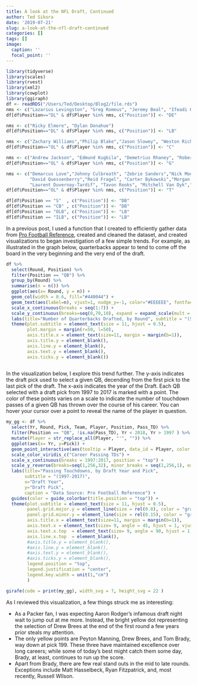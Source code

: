 ```yaml
---
title: A look at the NFL Draft, Continued
author: Ted Sikora
date: '2019-07-21'
slug: a-look-at-the-nfl-draft-continued
categories: []
tags: []
image:
  caption: ''
  focal_point: ''
---
```


```r
library(tidyverse)
library(scales)
library(rvest)
library(xml2)
library(cowplot)
library(ggiraph)
df <- readRDS("/Users/Ted/Desktop/Blog2/file.rds")
nms <- c("Lazarius Levingston", "Greg Romeus", "Jeremy Beal", "Ifeadi Odenigbo")
df[df$Position=="DL" & df$Player %in% nms, c("Position")] <- "DE"

nms <- c("Ricky Elmore", "Dylan Donahue")
df[df$Position=="DL" & df$Player %in% nms, c("Position")] <- "LB"

nms <- c("Zachary Williams","Philip Blake","Jason Slowey", "Weston Richburg", "Matt Paradis")
df[df$Position=="OL" & df$Player %in% nms, c("Position")] <- "C"

nms <- c("Andrew Jackson", "Edmund Kugbila", "Demetrius Rhaney", "Robert Griffin", "William Campbell", "Eric Herman", "Trai Turner", "Brandon Linder", "Brandon Thomas", "Kadeem Edwards", "David Yankey", "Jon Halapio", "Corey Levin")
df[df$Position=="OL" & df$Player %in% nms, c("Position")] <- "G"

nms <- c("Demarcus Love","Johnny Culbreath", "Zebrie Sanders","Nick Mondek", "Justin Anderson","Marcel Jones", "Andrew Datko","Brennan Williams", 
         "David Quessenberry","Reid Fragel", "Carter Bykowski","Morgan Moses", "Michael Schofield","Dakota Dozier", "Wesley Johnson","Garrett Scott", 
         "Laurent Duvernay-Tardif", "Tavon Rooks", "Mitchell Van Dyk","Ulrick John", "Seantrel Henderson","Anthony Morris")
df[df$Position=="OL" & df$Player %in% nms, c("Position")] <- "T"

df[df$Position == "S"  , c("Position")] <- "DB"  
df[df$Position == "CB" , c("Position")] <- "DB"
df[df$Position == "OLB", c("Position")] <- "LB"
df[df$Position == "ILB", c("Position")] <- "LB"
```

In a previous post, I used a function that I created to efficiently gather data from [Pro Football Reference](https://www.pro-football-reference.com/), created and cleaned the dataset, and created visualizations to began investigation of a few simple trends. For example, as illustrated in the graph below, quarterbacks appear to tend to come off the board in the very beginning and the very end of the draft.

```r
df %>% 
  select(Round, Position) %>% 
  filter(Position == "QB") %>% 
  group_by(Round) %>% 
  summarise(n = n()) %>% 
  ggplot(aes(x= Round, y = n)) +
  geom_col(width = 0.6, fill="#440044") +
  geom_text(aes(label=n), vjust=1, nudge_y=-1, color="#EEEEEE", fontface="bold") +
  scale_x_continuous(breaks = seq(1:7)) +
  scale_y_continuous(breaks=seq(0,70,10), expand = expand_scale(mult = c(0,0.05))) +
  labs(title="Number of Quarterbacks Drafted, by Round", subtitle = "(Since 1994)", caption = "Data Source: Pro Football Reference") +
  theme(plot.subtitle = element_text(size = 11, hjust = 0.5),
        plot.margin = margin(r=50, l=50),
        axis.title.x = element_text(size=11, margin = margin(b=1)),
        axis.title.y = element_blank(),
        axis.line.y = element_blank(),
        axis.text.y = element_blank(),
        axis.ticks.y = element_blank())
  
```

In the visualization below, I explore this trend further. The y-axis indicates the draft pick used to select a given QB, decending from the first pick to the last pick of the draft. The x-axis indicates the year of the Draft. Each QB selected with a draft pick from 1997 to 2017 is marked with a point. The color of these points varies on a scale to indicate the number of touchdown passes of a given QB has thrown over the course of his career. You can hover your cursor over a point to reveal the name of the player in question.

```r

my_gg <- df %>% 
  select(Yr, Round, Pick, Team, Player, Position, Pass_TD) %>% 
  filter(Position == "QB", !is.na(Pass_TD), Yr < 2018, Yr > 1997 ) %>% 
  mutate(Player = str_replace_all(Player, "'", "")) %>% 
  ggplot(aes(x= Yr, y=Pick)) +
  geom_point_interactive(aes(tooltip = Player, data_id = Player, color = Pass_TD), size = 2.1) +
  scale_color_viridis_c("Career Passing TDs") +
  scale_x_continuous(breaks = 1997:2017, position = "top") +
  scale_y_reverse(breaks=seq(1,256,32), minor_breaks = seq(1,256,1), expand = expand_scale(mult = c(0.0025,0.0025))) +
  labs(title="Passing Touchdowns, by Draft Year and Pick", 
       subtitle = "(1997-2017)", 
       x="Draft Year",
       y="Draft Pick",
       caption = "Data Source: Pro Football Reference") +
  guides(color = guide_colorbar(title.position = "top")) +
  theme(plot.subtitle = element_text(size = 11, hjust = 0.5),
        panel.grid.major.y = element_line(size = rel(0.8), color = "gray25"), 
        panel.grid.minor.y = element_line(size = rel(0.15), color = "gray25"),
        axis.title.x = element_text(size=11, margin = margin(b=1)),
        axis.text.x = element_text(size= 9, angle = 45, hjust = 1, vjust = 1),
        axis.text.x.top  = element_text(size= 9, angle = 90, hjust = 1, vjust = 0.5),
        axis.line.x.top  = element_blank(),
        #axis.title.y = element_blank(),
        #axis.line.y = element_blank(),
        #axis.text.y = element_blank(),
        #axis.ticks.y = element_blank(),
        legend.position = "top",
        legend.justification = "center",
        legend.key.width = unit(1,"cm")
        )

girafe(code = print(my_gg), width_svg = 7, height_svg = 22 )
```

As I reviewed this visualization, a few things struck me as interesting:

 - As a Packer fan, I was expecting Aaron Rodger's infamous draft night wait to jump out at me more. Instead, the bright yellow dot representing the selection of Drew Brees at the end of the first round a few years prior steals my attention.
 - The only yellow points are Peyton Manning, Drew Brees, and Tom Brady, way down at pick 199. These three have maintained excellence over long careers; while some of today's best might catch them some day, Brady, at least, continues to run up the score.
 - Apart from Brady, there are few real stand outs in the mid to late rounds. Exceptions include Matt Hasselbeck, Ryan Fitzpatrick, and, most recently, Russell WIlson.





